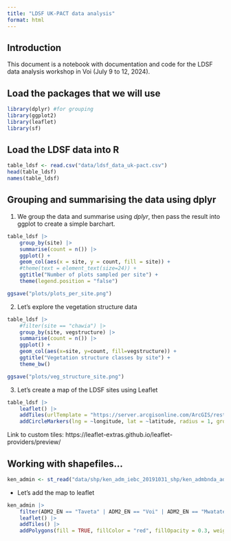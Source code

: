 ```yaml
---
title: "LDSF UK-PACT data analysis"
format: html
---
```


## Introduction
This document is a notebook with documentation and code for the LDSF data analysis workshop in Voi (July 9 to 12, 2024).

## Load the packages that we will use
```r
library(dplyr) #for grouping 
library(ggplot2)
library(leaflet)
library(sf)
```

## Load the LDSF data into R
```r
table_ldsf <- read.csv("data/ldsf_data_uk-pact.csv")
head(table_ldsf)
names(table_ldsf)
```

## Grouping and summarising the data using dplyr

1. We group the data and summarise using _dplyr_, then pass the result into ggplot to create a simple barchart.

```r
table_ldsf |>
    group_by(site) |>
    summarise(count = n()) |>
    ggplot() +
    geom_col(aes(x = site, y = count, fill = site)) + 
    #theme(text = element_text(size=24)) +
    ggtitle("Number of plots sampled per site") +
    theme(legend.position = "false")

ggsave("plots/plots_per_site.png")
```

2. Let's explore the vegetation structure data

```r
table_ldsf |>
    #filter(site == "chawia") |>
    group_by(site, vegstructure) |>
    summarise(count = n()) |>
    ggplot() +
    geom_col(aes(x=site, y=count, fill=vegstructure)) +
    ggtitle("Vegetation structure classes by site") +
    theme_bw()

ggsave("plots/veg_structure_site.png")
```

3. Let's create a map of the LDSF sites using Leaflet

```r
table_ldsf |>
    leaflet() |>
    addTiles(urlTemplate = "https://server.arcgisonline.com/ArcGIS/rest/services/World_Imagery/MapServer/tile/{z}/{y}/{x}") |>
    addCircleMarkers(lng = ~longitude, lat = ~latitude, radius = 1, group = "LDSF")

```

Link to custom tiles:
https://leaflet-extras.github.io/leaflet-providers/preview/

## Working with shapefiles...

```r
ken_admin <- st_read("data/shp/ken_adm_iebc_20191031_shp/ken_admbnda_adm2_iebc_20191031.shp")
```
- Let's add the map to leaflet

```r
ken_admin |>
    filter(ADM2_EN == "Taveta" | ADM2_EN == "Voi" | ADM2_EN == "Mwatate") |>
    leaflet() |>
    addTiles() |>
    addPolygons(fill = TRUE, fillColor = "red", fillOpacity = 0.3, weight = 0.5, popup = ~ADM2_EN, label = ~ADM2_EN, labelOptions = labelOptions(noHide = TRUE, direction="left"))
```